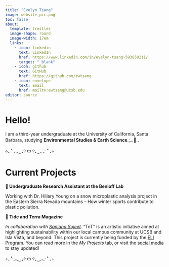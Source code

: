 ```yaml
---
title: "Evelyn Tsang"
image: website_pic.png
toc: false
about: 
  template: trestles
  image-shape: round
  image-width: 17em
  links: 
    - icon: linkedin
      text: LinkedIn
      href: https://www.linkedin.com/in/evelyn-tsang-593850211/
      target: "_blank"
    - icon: github
      text: GitHub
      href: https://github.com/ewtsang
    - icon: envelope
      text: Email
      href: mailto:ewtsang@ucsb.edu
editor: source
---
```


# Hello!

I am a third-year undergraduate at the University of California, Santa Barbara, studying **Environmental Studies & Earth Science**.;.｡🌱..

⊹₊ ˚‧︵‿₊୨ ᰔ ୧₊‿︵‧ ˚ ₊⊹

# Current Projects

**🗻 Undergraduate Research Assistant at the Benioff Lab**

Working with Dr. Hillary Young on a snow microplastic analysis project in the Eastern Sierra Nevada mountains – How winter sports contribute to plastic pollution.

**🌊 Tide and Terra Magazine**

*In collaboration with [Sanjana Sujeet](https://sanjanasujeet.github.io/)*. "TnT" is an artistic initiative aimed at highlighting sustainability within our local campus community at UCSB and Isla Vista, and beyond. This project is currently being funded by the [ELI Program](https://eli.ucsb.edu/). You can read more in the *My Projects* tab, or visit the [social media](https://www.instagram.com/tidenterra/) to stay updated!

⊹₊ ˚‧︵‿₊୨ ᰔ ୧₊‿︵‧ ˚ ₊⊹
